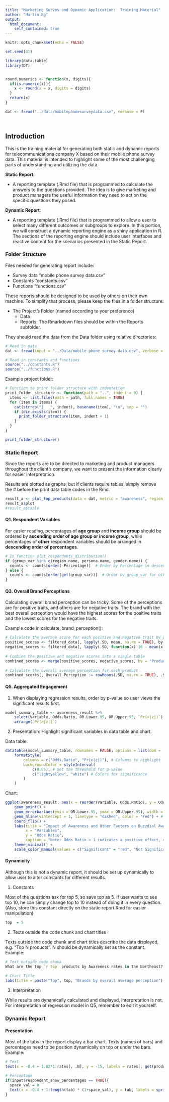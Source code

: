 ```yaml
---
title: "Marketing Survey and Dynamic Application:  Training Material"
author: "Martin Ng"
output: 
  html_document:
    self_contained: true
---
```


```r
knitr::opts_chunk$set(echo = FALSE)
```

```r
set.seed(41)
```

```r
library(data.table)
library(DT)
```

```r

```

```r
round.numerics <- function(x, digits){
  if(is.numeric(x)){
    x <- round(x = x, digits = digits)
  }
  return(x)
}
```

```r
dat <- fread("../data/mobilephonesurveydata.csv", verbose = F)
```

```r

```


```r

```



## Introduction {.tabset}

This is the training material for generating both static and dynamic reports for telecommunications company X based on their mobile phone survey data. This material is intended to highlight some of the most challenging parts of understanding and utilizing the data.

**Static Report**:

* A reporting template (.Rmd file) that is programmed to calculate the answers to the questions provided. The idea is to give marketing and product managers the useful information they need to act on the specific questions they posed.

**Dynamic Report**:

* A reporting template (.Rmd file) that is programmed to allow a user to select many different outcomes or subgroups to explore. In this portion, we will construct a dynamic reporting engine as a shiny application in R. The sections of the reporting engine should include user interfaces and reactive content for the scenarios presented in the Static Report.

### Folder Structure

Files needed for generating report include:

* Survey data "mobile phone survey data.csv"
* Constants "constants.csv"
* Functions "functions.csv"

These reports should be designed to be used by others on their own machine. To simplify that process, please keep the files in a folder structure:

* The Project's Folder (named according to your preference)
  * Data
  * Reports: The Rmarkdown files should be within the Reports subfolder.  

They should read the data from the Data folder using relative directories:
```r
# Read in data
dat <- fread(input = "../Data/mobile phone survey data.csv", verbose = F)

# Read in constants and functions
source("../constants.R")
source("../functions.R")
```


Example project folder:
```r
# Function to print folder structure with indentation
print_folder_structure <- function(path = "..", indent = 0) {
  items <- list.files(path = path, full.names = TRUE)
  for (item in items) {
    cat(strrep("│   ", indent), basename(item), "\n", sep = "")
    if (dir.exists(item)) {
      print_folder_structure(item, indent + 1)
    }
  }
}

print_folder_structure()
```


### Static Report {.tabset}
Since the reports are to be directed to marketing and product managers throughout the client’s company, we want to present the information clearly for easier interpretation.

Results are plotted as graphs, but if clients require tables, simply remove the # before the print data table codes in the Rmd.
```r
result_a <- plot_top_products(data = dat, metric = "awareness", region = "Northeast", top_n = top)
result_a$plot
#result_a$table
```

#### Q1. Respondent Variables
For easier reading, percentages of **age group** and **income group** should be ordered by **ascending order of age group or income group**, while percentages of **other** respondent variables should be arranged in **descending order of percentages**.
```r
# In function plot_respondents_distribution()
if (group_var %in% c(region.name, persona.name, gender.name)) {
  counts <- counts[order(-Percentage)]  # Order by Percentage in descending order
} else {
  counts <- counts[order(get(group_var))]  # Order by group_var for other cases
}
```

#### Q3. Overall Brand Perceptions
Calculating overall brand perception can be tricky. Some of the perceptions are for positive traits, and others are for negative traits. The brand with the best overall perception would have the highest scores for the positive traits and the lowest scores for the negative traits. 

Example code in calculate_brand_perception(): 
```r
# Calculate the average score for each positive and negative trait by product
positive_scores <- filtered_data[, lapply(.SD, mean, na.rm = TRUE), by = Product, .SDcols = positive_traits]
negative_scores <- filtered_data[, lapply(.SD, function(x) 10 - mean(x, na.rm = TRUE)), by = Product, .SDcols = negative_traits]
  
# Combine the positive and negative scores into a single table
combined_scores <- merge(positive_scores, negative_scores, by = "Product")
  
# Calculate the overall average perception for each product
combined_scores[, Overall_Perception := rowMeans(.SD, na.rm = TRUE), .SDcols = c(positive_traits, negative_traits)]
```


#### Q5. Aggregated Engagement

1. When displaying regression results, order by p-value so user views the significant results first. 
```r
model_summary_table <- awareness_result %>%
    select(Variable, Odds.Ratio, OR.Lower.95, OR.Upper.95, `Pr(>|z|)`) %>%
    arrange(`Pr(>|z|)`)
```

2. Presentation: Highlight significant variables in data table and chart.

Data table:
```r
datatable(model_summary_table, rownames = FALSE, options = list(dom = 't', pageLength = -1)) %>%
    formatStyle(
        columns = c("Odds.Ratio", "Pr(>|z|)"), # Columns to highlight
        backgroundColor = styleInterval(
            c(0.05), # Set the threshold for p-value
            c("lightyellow", "white") # Colors for significance
        )
    )
```

Chart:
```r
ggplot(awareness_result, aes(x = reorder(Variable, Odds.Ratio), y = Odds.Ratio, color = Significance)) +
    geom_point() +
    geom_errorbar(aes(ymin = OR.Lower.95, ymax = OR.Upper.95), width = 0.2) +
    geom_hline(yintercept = 1, linetype = "dashed", color = "red") + # Reference line at Odds Ratio = 1
    coord_flip() +
    labs(title = "Impact of Awareness and Other Factors on Buzzdial Awareness",
         x = "Variables",
         y = "Odds Ratio",
         caption = "Note: Odds Ratio > 1 indicates a positive effect, < 1 indicates a negative effect. Aggregated awareness reflects cross-product engagement.") +
    theme_minimal() +
    scale_color_manual(values = c("Significant" = "red", "Not Significant" = "black"))
```


#### Dynamicity
Although this is not a dynamic report, it should be set up dynamically to allow user to alter constants for different results.

1. Constants

Most of the questions ask for top 5, so save top as 5. If user wants to see top 10, he can simply change top to 10 instead of doing it in every question. (Also, store this constant directly on the static report Rmd for easier manipulation)
```r
top  = 5 
```

2. Texts outside the code chunk and chart titles

Texts outside the code chunk and chart titles describe the data displayed, e.g. "Top N products". N should be dynamically set as the constant. Example:
```r
# Text outside code chunk
What are the top `r top` products by Awareness rates in the Northeast?
  
# Chart Title
labs(title = paste("Top", top, "Brands by overall average perception")
```


3. Interpretation

While results are dynamically calculated and displayed, interpretation is not. For interpretation of regression model in Q5, remember to edit it yourself.



### Dynamic Report

#### Presentation
Most of the tabs in the report display a bar chart. Texts (names of bars) and percentages need to be position dynamically on top or under the bars. Example:
```r
# Text
text(x = -0.4 + 1.02*1:rates[, .N], y = -15, labels = rates[, get(product.name)], srt = 45, adj = 1, xpd = TRUE, pos = 2)

# Percentage
if(input$respondent_show_percentages == TRUE){
  space_val = 0
  text(x = -0.4 + 1:length(tab) * (1+space_val), y = tab, labels = sprintf("%.1f%%", tab), pos = 3)
}
```

























